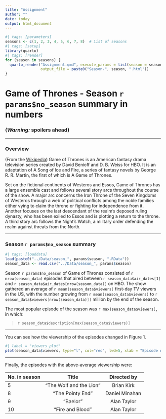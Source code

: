 ```yaml
---
title: "Assignment"
author: ""
date: today
output: html_document
---
```


```r
#| tags: [parameters]
seasons <- c(1, 2, 3, 4, 5, 6, 7, 8)  # List of seasons
#| tags: [setup]
library(quarto)
#| tags: [render]
for (season in seasons) {
  quarto_render("Assignment.qmd", execute_params = list(season = season), 
                output_file = paste0("Season-", season, ".html"))
}
```

# Game of Thrones - Season `r params$no_season` summary in numbers

### __(*Warning:* spoilers ahead)__

***

### Overview

(From the [Wikipedia](https://en.wikipedia.org/wiki/Game_of_Thrones#Premise)) Game of Thrones is an American fantasy drama television series created by David Benioff and D. B. Weiss for HBO. It is an adaptation of A Song of Ice and Fire, a series of fantasy novels by George R. R. Martin, the first of which is A Game of Thrones.

Set on the fictional continents of Westeros and Essos, Game of Thrones has a large ensemble cast and follows several story arcs throughout the course of the show. A major arc concerns the Iron Throne of the Seven Kingdoms of Westeros through a web of political conflicts among the noble families either vying to claim the throne or fighting for independence from it. Another focuses on the last descendant of the realm's deposed ruling dynasty, who has been exiled to Essos and is plotting a return to the throne. A third story arc follows the Night's Watch, a military order defending the realm against threats from the North.

***

### Season `r params$no_season` summary
```r
#| tags: [loaddata]
load(paste0("../Data/season_", params$season, ".RData"))
season_data <- read.csv("../Data/season_", params$season)
```
Season `r params$no_season` of Game of Thrones consisted of `r nrow(season_data)` episodes that aired between `r season_data$air_dates[1]` and `r season_data$air_dates[nrow(season_data)]` on HBO. The show gathered an average of `r mean(season_data$viewers)` first-day TV viewers in the US, with the number growing from  `r mean(season_data$viewers)` to `r season_data$viewers[nrow(season_data)]]` million by the end of the season.

The most popular episode of the season was `r max(season_data$viewers)`, in which:

> `r season_data$description[max(season_data$viewers)]`

***

You can see how the viewership of the episodes changed in Figure 1.

```r
#| label = "viewers_plot"
plot(season_data$viewers, type="l", col="red", lwd=5, xlab = "Episode number", ylab = "1st day TV viewers in the US (millions)")
```

***

Finally, the episodes with the above-average viewership were:

| No. in season | Title  | Directed by  |
|:------        |:-----: |:------:      |
| 5             | "The Wolf and the Lion"  | Brian Kirk      |
| 8             | "The Pointy End" | Daniel Minahan      |
| 9             | "Baelor" | Alan Taylor      |
| 10            | "Fire and Blood" | Alan Taylor      |
